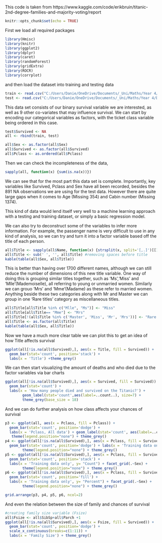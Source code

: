 This code is taken from https://www.kaggle.com/code/erikbruin/titanic-2nd-degree-families-and-majority-voting/report
```r
knitr::opts_chunk$set(echo = TRUE)
```

First we load all required packages
```r
library(Hmisc)
library(knitr)
library(ggplot2)
library(dplyr)
library(caret)
library(randomForest)
library(gridExtra)
library(ROCR)
library(corrplot)
```
and then load the dataset into training and testing data

```r
train <- read.csv("C:/Users/Danie/OneDrive/Documents/_Uni/Maths/Year 4/Data Science Toolkit/DST_Assessment_0/Report/01-Data.csv", stringsAsFactors = F, na.strings = c("NA", ""))
test <- read.csv("C:/Users/Danie/OneDrive/Documents/_Uni/Maths/Year 4/Data Science Toolkit/DST_Assessment_0/Report/01-Data.csv", stringsAsFactors = F, na.strings = c("NA", ""))
```

\section{Analysing the Data}

This data set consists of our binary survival variable we are interested, as well as 9 other co-variates that may influence survival. We can start by encoding our categorical variables as factors, with the ticket class variable being ordered in this case.

```r
test$Survived <- NA
all <- rbind(train, test)

all$Sex <- as.factor(all$Sex)
all$Survived <- as.factor(all$Survived)
all$Pclass <- as.ordered(all$Pclass)
```

Then we can check the incompleteness of the data,

```r
sapply(all, function(x) {sum(is.na(x))})
```
We can see that for the most part this data set is complete. Importantly, key variables like Survived, Pclass and Sex have all been recorded, besides the 891 NA observations we are using for the test data. However there are quite large gaps when it comes to Age (Missing 354) and Cabin number (Missing 1374).


This kind of data would lend itself very well to a machine learning approach with a testing and training dataset, or simply a basic regression model.

\section{Manipulating the data}

We can also try to deconstruct some of the variables to infer more information. For example, the passenger name is very difficult to use in any kind of analysis, so we can try and turn it into a factor variable based off the title of each person. 

```r
all$Title <- sapply(all$Name, function(x) {strsplit(x, split='[,.]')[[1]][2]})
all$Title <- sub(' ', '', all$Title) #removing spaces before title
kable(table(all$Sex, all$Title))
```

This is better than having over 1700 different names, although we can still reduce the number of dimensions of this new title variable. One way of doing this is grouping similar titles together, such as 'Ms','Miss' and 'Mlle'(Mademoiselle), all referring to young or unmarried women. Similarly we can grouo 'Mrs' and 'Mme'(Madame) as these refer to married women. Anything beside these two categories along with Mr and Master we can group in one 'Rare titles' category as miscellaneous titles.

```r
all$Title[all$Title %in% c("Mlle", "Ms")] <- "Miss"
all$Title[all$Title== "Mme"] <- "Mrs"
all$Title[!(all$Title %in% c('Master', 'Miss', 'Mr', 'Mrs'))] <- "Rare Title"
all$Title <- as.factor(all$Title)
kable(table(all$Sex, all$Title))
```
Now we have a much more clear table we can plot this to get an idea of how Title affects survival

```r
ggplot(all[!is.na(all$Survived),], aes(x = Title, fill = Survived)) +
  geom_bar(stat='count', position='stack') +
  labs(x = 'Title') +theme_grey()
```

\section{Visualising the data}

We can then start visualizing the amount of deaths and who died due to the factor variables via bar charts

```r
ggplot(all[!is.na(all$Survived),], aes(x = Survived, fill = Survived)) +
  geom_bar(stat='count') +
  labs(x = 'How many people died and survived on the Titanic?') +
        geom_label(stat='count',aes(label=..count..), size=7) +
        theme_grey(base_size = 18)
```

And we can do further analysis on how class affects your chances of survival

```r
p3 <- ggplot(all, aes(x = Pclass, fill = Pclass)) +
  geom_bar(stat='count', position='dodge') +
  labs(x = 'Pclass, All data') + geom_label(stat='count', aes(label=..count..)) +
   theme(legend.position="none") + theme_grey()     
p4 <- ggplot(all[!is.na(all$Survived),], aes(x = Pclass, fill = Survived)) +
  geom_bar(stat='count', position='dodge') + labs(x = 'Training data only') +
        theme(legend.position="none") + theme_grey()
p5 <- ggplot(all[!is.na(all$Survived),], aes(x = Pclass, fill = Survived)) +
  geom_bar(stat='count', position='stack') +
  labs(x = 'Training data only', y= "Count") + facet_grid(.~Sex) +
        theme(legend.position="none") + theme_grey()
p6 <- ggplot(all[!is.na(all$Survived),], aes(x = Pclass, fill = Survived)) +
  geom_bar(stat='count', position='fill') +
  labs(x = 'Training data only', y= "Percent") + facet_grid(.~Sex) +
        theme(legend.position="none") + theme_grey()

grid.arrange(p3, p4, p5, p6, ncol=2)
```
And even the relation between the size of family and chances of survival

```r
#creating family size variable (Fsize)
all$Fsize <- all$SibSp+all$Parch +1
ggplot(all[!is.na(all$Survived),], aes(x = Fsize, fill = Survived)) +
  geom_bar(stat='count', position='dodge') +
  scale_x_continuous(breaks=c(1:11)) +
  labs(x = 'Family Size') + theme_grey()
```

